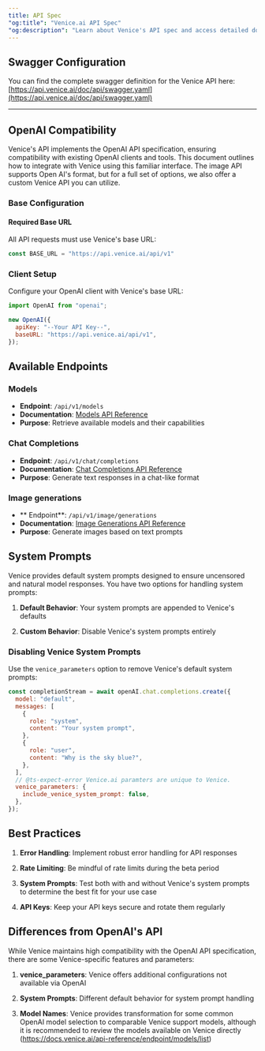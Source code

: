 ```yaml
---
title: API Spec
"og:title": "Venice.ai API Spec"
"og:description": "Learn about Venice's API spec and access detailed documentation and a link to API Swagger definition."
---
```


## Swagger Configuration
You can find the complete swagger definition for the Venice API here:
[https://api.venice.ai/doc/api/swagger.yaml](https://api.venice.ai/doc/api/swagger.yaml)

-----

## OpenAI Compatibility

Venice's API implements the OpenAI API specification, ensuring compatibility with existing OpenAI clients and tools. This document outlines how to integrate with Venice using this familiar interface. The image API supports Open AI's format, but for a full set of options, we also offer a custom Venice API you can utilize.

### Base Configuration

#### Required Base URL

All API requests must use Venice's base URL:

```javascript
const BASE_URL = "https://api.venice.ai/api/v1"
```

### Client Setup

Configure your OpenAI client with Venice's base URL:

```javascript
import OpenAI from "openai";

new OpenAI({
  apiKey: "--Your API Key--",
  baseURL: "https://api.venice.ai/api/v1",
});
```

## Available Endpoints

### Models

* **Endpoint**: `/api/v1/models`
* **Documentation**: [Models API Reference](/api-reference/endpoint/models/list)
* **Purpose**: Retrieve available models and their capabilities

### Chat Completions

* **Endpoint**: `/api/v1/chat/completions`
* **Documentation**: [Chat Completions API Reference](/api-reference/endpoint/chat/completions)
* **Purpose**: Generate text responses in a chat-like format

### Image generations

* ** Endpoint**: `/api/v1/image/generations`
* **Documentation**: [Image Generations API Reference](/api-reference/endpoint/image/generations)
* **Purpose**: Generate images based on text prompts

## System Prompts

Venice provides default system prompts designed to ensure uncensored and natural model responses. You have two options for handling system prompts:

1. **Default Behavior**: Your system prompts are appended to Venice's defaults

2. **Custom Behavior**: Disable Venice's system prompts entirely

### Disabling Venice System Prompts

Use the `venice_parameters` option to remove Venice's default system prompts:

```javascript
const completionStream = await openAI.chat.completions.create({
  model: "default",
  messages: [
    {
      role: "system",
      content: "Your system prompt",
    },
    {
      role: "user",
      content: "Why is the sky blue?",
    },
  ],
  // @ts-expect-error Venice.ai paramters are unique to Venice.
  venice_parameters: {
    include_venice_system_prompt: false,
  },
});
```

## Best Practices

1. **Error Handling**: Implement robust error handling for API responses

2. **Rate Limiting**: Be mindful of rate limits during the beta period

3. **System Prompts**: Test both with and without Venice's system prompts to determine the best fit for your use case

4. **API Keys**: Keep your API keys secure and rotate them regularly

## Differences from OpenAI's API

While Venice maintains high compatibility with the OpenAI API specification, there are some Venice-specific features and parameters:

1. **venice\_parameters**: Venice offers additional configurations not available via OpenAI

2. **System Prompts**: Different default behavior for system prompt handling

3. **Model Names**: Venice provides transformation for some common OpenAI model selection to comparable Venice support models, although it is recommended to review the models available on Venice directly (https://docs.venice.ai/api-reference/endpoint/models/list)
